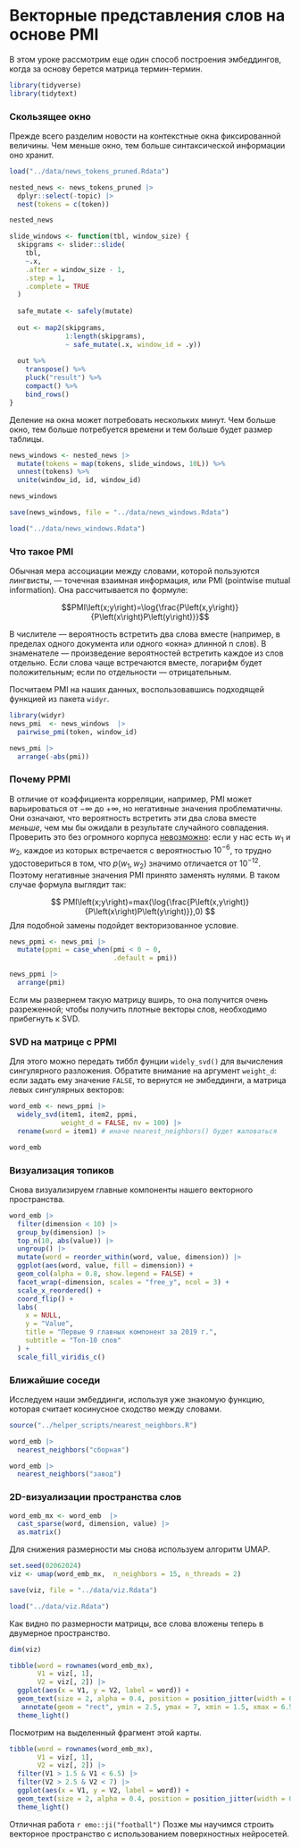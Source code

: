 # Векторные представления слов на основе PMI

В этом уроке рассмотрим еще один способ построения эмбеддингов, когда за основу берется матрица термин-термин. 

```r
library(tidyverse)
library(tidytext)
```

### Скользящее окно

Прежде всего разделим  новости на контекстные окна фиксированной величины. Чем меньше окно, тем больше синтаксической информации оно хранит. 

```r
load("../data/news_tokens_pruned.Rdata")

nested_news <- news_tokens_pruned |> 
  dplyr::select(-topic) |> 
  nest(tokens = c(token))

nested_news
```

```r
slide_windows <- function(tbl, window_size) {
  skipgrams <- slider::slide(
    tbl, 
    ~.x, 
    .after = window_size - 1, 
    .step = 1, 
    .complete = TRUE
  )
  
  safe_mutate <- safely(mutate)
  
  out <- map2(skipgrams,
              1:length(skipgrams),
              ~ safe_mutate(.x, window_id = .y))
  
  out %>%
    transpose() %>%
    pluck("result") %>%
    compact() %>%
    bind_rows()
}
```

Деление на окна может потребовать нескольких минут. Чем больше окно, тем больше потребуется времени и тем больше будет размер таблицы.

```r
news_windows <- nested_news |> 
  mutate(tokens = map(tokens, slide_windows, 10L)) %>% 
  unnest(tokens) %>% 
  unite(window_id, id, window_id)

news_windows
```


```r
save(news_windows, file = "../data/news_windows.Rdata")
```


```r
load("../data/news_windows.Rdata")
```

### Что такое PMI 

Обычная мера ассоциации между словами, которой пользуются лингвисты, — точечная взаимная информация, или PMI (pointwise mutual information). Она рассчитывается по формуле:

$$PMI\left(x;y\right)=\log{\frac{P\left(x,y\right)}{P\left(x\right)P\left(y\right)}}$$

В числителе — вероятность встретить два слова вместе (например, в пределах одного документа или одного «окна» длинной n слов). В знаменателе — произведение вероятностей встретить каждое из слов отдельно. Если слова чаще встречаются вместе, логарифм будет положительным; если по отдельности — отрицательным. 

Посчитаем PMI на наших данных, воспользовавшись подходящей функцией из пакета `widyr`.

```r
library(widyr)
news_pmi  <- news_windows  |> 
  pairwise_pmi(token, window_id)
```

```r
news_pmi |> 
  arrange(-abs(pmi))
```

### Почему PPMI 

В отличие от коэффициента корреляции, например, PMI может варьироваться от $-\infty$ до $+\infty$, но негативные значения проблематичны. Они означают, что вероятность встретить эти два слова вместе _меньше_, чем мы бы ожидали в результате случайного совпадения. Проверить это без огромного корпуса [невозможно](https://web.stanford.edu/~jurafsky/li15/lec3.vector.pdf): если у нас есть $w_1$ и $w_2$, каждое из которых встречается с вероятностью $10^{-6}$, то трудно удостовериться в том, что $p(w_1, w_2)$ значимо отличается от $10^{-12}$.
Поэтому негативные значения PMI принято заменять нулями. В таком случае формула выглядит так:

$$ PMI\left(x;y\right)=max(\log{\frac{P\left(x,y\right)}{P\left(x\right)P\left(y\right)}},0) $$
Для подобной замены подойдет векторизованное условие.

```r
news_ppmi <- news_pmi |> 
  mutate(ppmi = case_when(pmi < 0 ~ 0, 
                          .default = pmi)) 

news_ppmi |> 
  arrange(pmi)
```

Если мы развернем такую матрицу вширь, то она получится очень разреженной; чтобы получить плотные векторы слов, необходимо прибегнуть к SVD.

### SVD на матрице с PPMI

Для этого можно передать тиббл фунции `widely_svd()`  для вычисления сингулярного разложения. Обратите внимание на аргумент `weight_d`: если задать ему значение `FALSE`, то вернутся не эмбеддинги, а матрица левых сингулярных векторов:

```r
word_emb <- news_ppmi |> 
  widely_svd(item1, item2, ppmi,
             weight_d = FALSE, nv = 100) |> 
  rename(word = item1) # иначе nearest_neighbors() будет жаловаться
```

```r
word_emb
```

### Визуализация топиков

Снова визуализируем главные компоненты нашего векторного пространства. 

```r
word_emb |> 
  filter(dimension < 10) |> 
  group_by(dimension) |> 
  top_n(10, abs(value)) |> 
  ungroup() |> 
  mutate(word = reorder_within(word, value, dimension)) |> 
  ggplot(aes(word, value, fill = dimension)) +
  geom_col(alpha = 0.8, show.legend = FALSE) +
  facet_wrap(~dimension, scales = "free_y", ncol = 3) +
  scale_x_reordered() +
  coord_flip() +
  labs(
    x = NULL, 
    y = "Value",
    title = "Первые 9 главных компонент за 2019 г.",
    subtitle = "Топ-10 слов"
  ) +
  scale_fill_viridis_c()
```

### Ближайшие соседи

Исследуем наши эмбеддинги, используя уже знакомую функцию, которая считает косинусное сходство между словами. 

```r
source("../helper_scripts/nearest_neighbors.R")
```

```r
word_emb |> 
  nearest_neighbors("сборная")

word_emb |> 
  nearest_neighbors("завод")
```


### 2D-визуализации пространства слов

```r
word_emb_mx <- word_emb  |> 
  cast_sparse(word, dimension, value) |> 
  as.matrix()
```

Для снижения размерности мы снова используем алгоритм UMAP. 

```r
set.seed(02062024)
viz <- umap(word_emb_mx,  n_neighbors = 15, n_threads = 2)
```

```r
save(viz, file = "../data/viz.Rdata")
```

```r
load("../data/viz.Rdata")
```

Как видно по размерности матрицы, все слова вложены теперь в двумерное пространство.

```r
dim(viz)
```

:::{.column-page}

```r
tibble(word = rownames(word_emb_mx), 
       V1 = viz[, 1], 
       V2 = viz[, 2]) |> 
  ggplot(aes(x = V1, y = V2, label = word)) + 
  geom_text(size = 2, alpha = 0.4, position = position_jitter(width = 0.5, height = 0.5)) +
   annotate(geom = "rect", ymin = 2.5, ymax = 7, xmin = 1.5, xmax = 6.5, alpha = 0.2, color = "tomato")+
  theme_light()
```

:::

Посмотрим на выделенный фрагмент этой карты. 

```r
tibble(word = rownames(word_emb_mx), 
       V1 = viz[, 1], 
       V2 = viz[, 2]) |> 
  filter(V1 > 1.5 & V1 < 6.5) |> 
  filter(V2 > 2.5 & V2 < 7) |> 
  ggplot(aes(x = V1, y = V2, label = word)) + 
  geom_text(size = 2, alpha = 0.4, position = position_jitter(width = 0.5, height = 0.5)) +
  theme_light()
```

Отличная работа `r emo::ji("football")` Позже мы научимся строить векторное пространство с использованием поверхностных нейросетей. 

